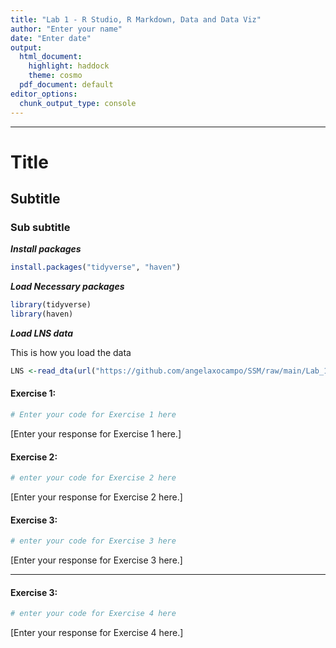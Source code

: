 ```yaml
---
title: "Lab 1 - R Studio, R Markdown, Data and Data Viz"
author: "Enter your name"
date: "Enter date"
output:
  html_document:
    highlight: haddock
    theme: cosmo
  pdf_document: default
editor_options:
  chunk_output_type: console
---
```


* * *

# Title

## Subtitle

### Sub subtitle

***Install packages***

```r
install.packages("tidyverse", "haven")
```


***Load Necessary packages***
```r
library(tidyverse)
library(haven)
```

***Load LNS data***

This is how you load the data
```r
LNS <-read_dta(url("https://github.com/angelaxocampo/SSM/raw/main/Lab_1/Data/LNS.dta"))
```

#### Exercise 1: 

```r
# Enter your code for Exercise 1 here
```

[Enter your response for Exercise 1 here.]


#### Exercise 2:


```r
# enter your code for Exercise 2 here
```

[Enter your response for Exercise 2 here.]

#### Exercise 3:

```r
# enter your code for Exercise 3 here
```

[Enter your response for Exercise 3 here.]

* * *
#### Exercise 3:

```r
# enter your code for Exercise 4 here
```

[Enter your response for Exercise 4 here.]



